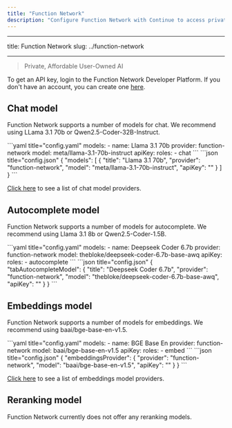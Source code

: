 ```yaml
---
title: "Function Network"
description: "Configure Function Network with Continue to access private and affordable AI models, including Llama 3.1, Qwen2.5-Coder, and various embedding models for a user-owned AI experience"
---
```


---

title: Function Network
slug: ../function-network

---

> Private, Affordable User-Owned AI

<Info>

To get an API key, login to the Function Network Developer Platform. If you don't have an account, you can create one [here](https://www.function.network/join-waitlist).

</Info>

## Chat model

Function Network supports a number of models for chat. We recommend using LLama 3.1 70b or Qwen2.5-Coder-32B-Instruct.

<Tabs>
  <Tab title="YAML">
  ```yaml title="config.yaml"
  models:
    - name: Llama 3.1 70b
      provider: function-network
      model: meta/llama-3.1-70b-instruct
      apiKey: <YOUR_FUNCTION_NETWORK_API_KEY>
      roles:
        - chat
  ```
  </Tab>
  <Tab title="JSON">
  ```json title="config.json"
  {
    "models": [
      {
        "title": "Llama 3.1 70b",
        "provider": "function-network",
        "model": "meta/llama-3.1-70b-instruct",
        "apiKey": "<YOUR_FUNCTION_NETWORK_API_KEY>"
      }
    ]
  }
  ```
  </Tab>
</Tabs>

[Click here](https://docs.function.network/models-supported/chat-and-code-completion) to see a list of chat model providers.

## Autocomplete model

Function Network supports a number of models for autocomplete. We recommend using Llama 3.1 8b or Qwen2.5-Coder-1.5B.

<Tabs>
  <Tab title="YAML">
  ```yaml title="config.yaml"
  models:
    - name: Deepseek Coder 6.7b
      provider: function-network
      model: thebloke/deepseek-coder-6.7b-base-awq
      apiKey: <YOUR_FUNCTION_NETWORK_API_KEY>
      roles:
        - autocomplete
  ```
  </Tab>
  <Tab title="JSON">
  ```json title="config.json"
  {
    "tabAutocompleteModel": {
      "title": "Deepseek Coder 6.7b",
      "provider": "function-network",
      "model": "thebloke/deepseek-coder-6.7b-base-awq",
      "apiKey": "<YOUR_FUNCTION_NETWORK_API_KEY>"
    }
  }
  ```
  </Tab>
</Tabs>

## Embeddings model

Function Network supports a number of models for embeddings. We recommend using baai/bge-base-en-v1.5.

<Tabs>
  <Tab title="YAML">
  ```yaml title="config.yaml"
  models:
    - name: BGE Base En
      provider: function-network
      model: baai/bge-base-en-v1.5
      apiKey: <YOUR_FUNCTION_NETWORK_API_KEY>
      roles:
        - embed
  ```
  </Tab>
  <Tab title="JSON">
  ```json title="config.json"
  {
    "embeddingsProvider": {
      "provider": "function-network",
      "model": "baai/bge-base-en-v1.5",
      "apiKey": "<YOUR_FUNCTION_NETWORK_API_KEY>"
    }
  }
  ```
  </Tab>
</Tabs>

[Click here](https://docs.function.network/models-supported/embeddings) to see a list of embeddings model providers.

## Reranking model

Function Network currently does not offer any reranking models.
